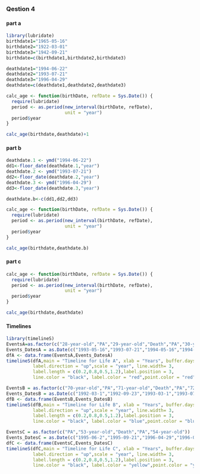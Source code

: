 ### Qestion 4
#### part a
```r
library(lubridate)
birthdate1="1965-05-16"
birthdate2="1922-03-01"
birthdate3="1942-09-21"
birthdate=c(birthdate1,birthdate2,birthdate3)

deathdate1="1994-06-22"
deathdate2="1993-07-21"
deathdate3="1996-04-29"
deathdate=c(deathdate1,deathdate2,deathdate3)

calc_age <- function(birthDate, refDate = Sys.Date()) {
  require(lubridate)
  period <- as.period(new_interval(birthDate, refDate),
                      unit = "year")
  period$year
}

calc_age(birthdate,deathdate)+1

```
#### part b
```r
deathdate.1 <- ymd("1994-06-22")
dd1<-floor_date(deathdate.1,"year")
deathdate.2 <- ymd("1993-07-21")
dd2<-floor_date(deathdate.2,"year")
deathdate.3 <- ymd("1996-04-29")
dd3<-floor_date(deathdate.3,"year")

deathdate.b<-c(dd1,dd2,dd3)

calc_age <- function(birthDate, refDate = Sys.Date()) {
  require(lubridate)
  period <- as.period(new_interval(birthDate, refDate),
                      unit = "year")
  period$year
}

calc_age(birthdate,deathdate.b)
```

#### part c
```r
calc_age <- function(birthDate, refDate = Sys.Date()) {
  require(lubridate)
  period <- as.period(new_interval(birthDate, refDate),
                      unit = "year")
  period$year
}

calc_age(birthdate,deathdate)
```
#### Timelines
```r
library(timelineS)
EventsA=as.factor(c("28-year-old","PA","29-year-old","Death","PA","30-year-old","PA"))
Events_DatesA = as.Date(c("1993-05-16","1993-07-21","1994-05-16","1994-06-22","1994-07-21","1995-05-16","1995-07-21"))
dfA <- data.frame(EventsA,Events_DatesA)
timelineS(dfA,main = "Timeline for Life A", xlab = "Years", buffer.days = 200,
          label.direction = "up",scale = "year", line.width= 3,
          label.length = c(0.2,0.8,0.5,1.2),label.position = 3,
          line.color = "black", label.color = "red",point.color = "red", pch = 20)

```

```r
EventsB = as.factor(c("70-year-old","PA","71-year-old","Death","PA","72-year-old","PA"))
Events_DatesB = as.Date(c("1992-03-1","1992-09-23","1993-03-1","1993-07-21", "1993-09-23","1994-03-1","1994-09-23"))
dfB <- data.frame(EventsB,Events_DatesB)
timelineS(dfB,main = "Timeline for Life B", xlab = "Years", buffer.days = 200,
          label.direction = "up",scale = "year", line.width= 3,
          label.length = c(0.2,0.8,0.5,1.2),label.position = 3,
          line.color = "black", label.color = "blue",point.color = "blue", pch = 20)

```
```r
EventsC = as.factor(c("PA","53-year-old","Death","PA","54-year-old"))
Events_DatesC = as.Date(c("1995-06-2","1995-09-21","1996-04-29","1996-06-2", "1996-09-21"))
dfC <- data.frame(EventsC,Events_DatesC)
timelineS(dfC,main = "Timeline for Life C", xlab = "Years", buffer.days = 200,
          label.direction = "up",scale = "year", line.width= 3,
          label.length = c(0.2,0.8,0.5,1.2),label.position = 3,
          line.color = "black", label.color = "yellow",point.color = "yellow", pch = 20)



```

